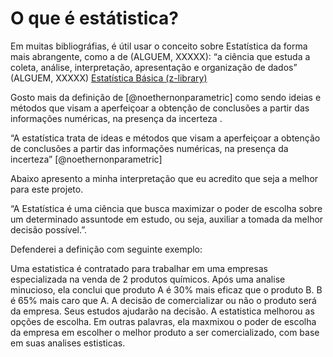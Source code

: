 # O que é estátistica? {.headline-page #whats-statistic}  

Em muitas bibliográfias, é útil usar o conceito sobre Estatística da forma mais abrangente, como a de (ALGUEM, XXXXX):
[“a ciência que estuda a coleta, análise, interpretação, apresentação e organização de dados” (ALGUEM, XXXXX)]{.citation-long}
[
 [Estatística Básica (z-library)](https://reader.z-library.sk/read/872c675b4cdc528017866ba8de976a478497506f82ecc736e79aa82401fcc518/29459393/c052d7/estat%C3%ADstica-b%C3%A1sica.html?client_key=1fFLi67gBrNRP1j1iPy1&extension=pdf&signature=3f0facfe479e56d451c2309ca10b4b8adca47481dc6554d3a6d75815b0450d8c&download_location=https%3A%2F%2Fpt.z-library.sk%2Fdl%2F29459393%2F3cc1b1)
]{.visuallyhidden}  

Gosto mais da definição de [@noethernonparametric] como sendo [ideias e métodos que visam a aperfeiçoar a obtenção de conclusões a partir das informações numéricas, na presença da incerteza]{.citation-algo} .

["A estatística trata de ideas e métodos que visam a aperfeiçoar a obtenção de conclusões a partir das informações numéricas, na presença da incerteza" [@noethernonparametric]
]{.citation-long}  

Abaixo apresento a minha interpretação que eu acredito que seja a melhor para este projeto.

[“A Estatística é uma ciência que busca maximizar o poder de escolha sobre um determinado assuntode em estudo, ou seja, auxiliar a tomada da melhor decisão possível.”]{.definicao .definicao-geral .conceito #definicao-estatistica}.  

Defenderei a definição com seguinte exemplo:

[
Uma estatistica é contratado para trabalhar em uma empresas especializada na venda de 2 produtos químicos. Após uma analise minucioso, ela conclui que produto A é 30% mais eficaz que o produto B. B é 65% mais caro que A. A decisão de comercializar ou não o produto será da empresa. Seus estudos ajudarão na decisão. A estatistica melhorou as opções de escolha. Em outras palavras, ela maxmixou o poder de escolha da empresa em escolher o melhor produto a ser comercializado, com base em suas analises estisticas.
]{.exemplo .exemplo-descricao}  

